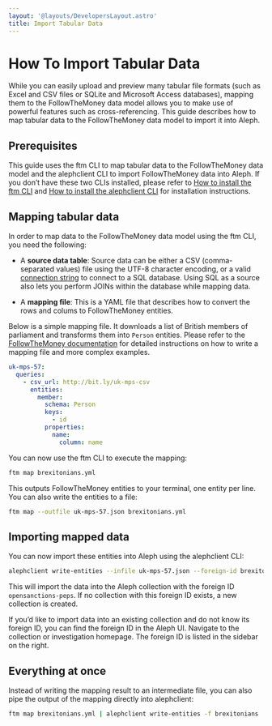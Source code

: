 ```yaml
---
layout: '@layouts/DevelopersLayout.astro'
title: Import Tabular Data
---
```


# How To Import Tabular Data

<p class="lead">While you can easily upload and preview many tabular file formats (such as Excel and CSV files or SQLite and Microsoft Access databases), mapping them to the FollowTheMoney data model allows you to make use of powerful features such as cross-referencing. This guide describes how to map tabular data to the FollowTheMoney data model to import it into Aleph.</p>

## Prerequisites

This guide uses the ftm CLI to map tabular data to the FollowTheMoney data model and the alephclient CLI to import FollowTheMoney data into Aleph. If you don’t have these two CLIs installed, please refer to [How to install the ftm CLI](/developers/how-to/data/install-ftm) and [How to install the alephclient CLI](/developers/how-to/data/install-alephclient) for installation instructions.

## Mapping tabular data

In order to map data to the FollowTheMoney data model using the ftm CLI, you need the following:

* A **source data table**: Source data can be either a CSV (comma-separated values) file using the UTF-8 character encoding, or a valid [connection string](https://docs.sqlalchemy.org/en/20/core/engines.html#database-urls) to connect to a SQL database. Using SQL as a source also lets you perform JOINs within the database while mapping data.

* A **mapping file**: This is a YAML file that describes how to convert the rows and colums to FollowTheMoney entities.

Below is a simple mapping file. It downloads a list of British members of parliament and transforms them into `Person` entities. Please refer to the [FollowTheMoney documentation](fixme) for detailed instructions on how to write a mapping file and more complex examples.

```yaml title="brexitonians.yml"
uk-mps-57:
  queries:
    - csv_url: http://bit.ly/uk-mps-csv
      entities:
        member:
          schema: Person
          keys:
            - id
          properties:
            name:
              column: name
```

You can now use the ftm CLI to execute the mapping:

```bash
ftm map brexitonians.yml
```

This outputs FollowTheMoney entities to your terminal, one entity per line. You can also write the entities to a file:

```bash
ftm map --outfile uk-mps-57.json brexitonians.yml
```

## Importing mapped data

You can now import these entities into Aleph using the alephclient CLI:

```bash
alephclient write-entities --infile uk-mps-57.json --foreign-id brexitonians
```

This will import the data into the Aleph collection with the foreign ID `opensanctions-peps`. If no collection with this foreign ID exists, a new collection is created.

If you’d like to import data into an existing collection and do not know its foreign ID, you can find the foreign ID in the Aleph UI. Navigate to the collection or investigation homepage. The foreign ID is listed in the sidebar on the right.

## Everything at once

Instead of writing the mapping result to an intermediate file, you can also pipe the output of the mapping directly into alephclient:

```bash
ftm map brexitonians.yml | alephclient write-entities -f brexitonians
```
